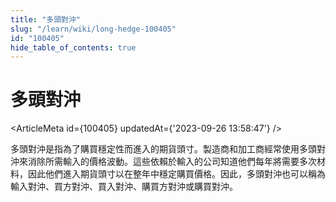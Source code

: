 ```yaml
---
title: "多頭對沖"
slug: "/learn/wiki/long-hedge-100405"
id: "100405"
hide_table_of_contents: true
---
```



# 多頭對沖

<ArticleMeta id={100405} updatedAt={'2023-09-26 13:58:47'} />
<div className='border-solid border-b border-t-0 my-4 border-[var(--ifm-color-gray-300)]' />

多頭對沖是指為了購買穩定性而進入的期貨頭寸。製造商和加工商經常使用多頭對沖來消除所需輸入的價格波動。這些依賴於輸入的公司知道他們每年將需要多次材料，因此他們進入期貨頭寸以在整年中穩定購買價格。因此，多頭對沖也可以稱為輸入對沖、買方對沖、買入對沖、購買方對沖或購買對沖。
